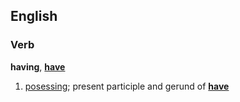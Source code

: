 ==English==
===Verb===
'''having''', '''[[have]]'''

# [[posessing]]; present participle and gerund of '''[[have]]'''